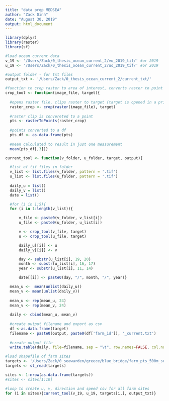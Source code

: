 ```yaml
---
title: "data prep MEDSEA"
author: "Zack Dinh"
date: "August 30, 2019"
output: html_document
---
```


```r
library(dplyr)
library(raster)
library(sf)

#load ocean current data
v_19 <- '/Users/Zack/0_thesis_ocean_current_2/vo_2019_tif/' #or 2019
u_19 <- '/Users/Zack/0_thesis_ocean_current_2/uo_2019_tif/' #or 2019

#output folder - for txt files
output_txt <- '/Users/Zack/0_thesis_ocean_current_2/current_txt/'
```

```r
#function to crop raster to area of interest, converts raster to point
crop_tool <- function(image_file, target){
  
  #opens raster file, clips raster to target (target is opened in a prior step)
  raster_crop <- crop(raster(image_file), target) 
  
  #raster clip is convereted to a point
  pts <- rasterToPoints(raster_crop) 
  
  #points converted to a df
  pts_df <- as.data.frame(pts) 
  
  #mean calculated to result in just one measurement
  mean(pts_df[,3])} 
```

```r
current_tool <- function(v_folder, u_folder, target, output){ 

  #list of tif files in folder
  v_list <- list.files(v_folder, pattern = '.tif')
  u_list <- list.files(u_folder, pattern = '.tif')
  
  daily_u = list()
  daily_v = list()
  date = list()

  #for (i in 1:5){
  for (i in 1:length(v_list)){

      v_file <- paste0(v_folder, v_list[i])
      u_file <- paste0(u_folder, u_list[i])

      v <- crop_tool(v_file, target)
      u <- crop_tool(u_file, target)

      daily_u[[i]] <- u
      daily_v[[i]] <- v

      day <- substr(u_list[i], 19, 20)
      month <- substr(u_list[i], 16, 17)
      year <- substr(u_list[i], 11, 14)

      date[[i]] <- paste0(day, "/", month, "/", year)}

  mean_u <-  mean(unlist(daily_u))
  mean_v <- mean(unlist(daily_v))
  
  mean_u <- rep(mean_u, 24)
  mean_v <- rep(mean_v, 24)
  
  daily <- cbind(mean_u, mean_v)
  
  #create output filename and export as csv
  df <-as.data.frame(target)
  filename <- paste0(output, paste0(df['farm_id']), '_current.txt')
  
  #create output file
  write.table(daily, file=filename, sep = "\t", row.names=FALSE, col.names=FALSE)}
```

```r
#load shapefile of farm sites
targets <- '/Users/Zack/0_seawarden/greece/blue_bridge/farm_pts_500m_sq_current.shp'
targets <- st_read(targets)

sites <- 1:nrow(as.data.frame(targets))
#sites <- sites[1:10]

#loop to create u, v, direction and speed csv for all farm sites
for (i in sites){current_tool(v_19, u_19, targets[i,], output_txt)}
```




